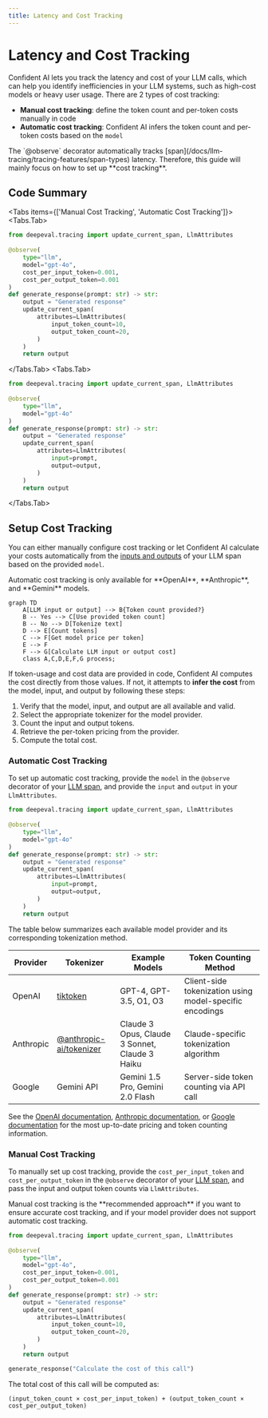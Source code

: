 ```yaml
---
title: Latency and Cost Tracking
---
```



# Latency and Cost Tracking

Confident AI lets you track the latency and cost of your LLM calls, which can help you identify inefficiencies in your LLM systems, such as high-cost models or heavy user usage. There are 2 types of cost tracking:
- **Manual cost tracking**: define the token count and per-token costs manually in code
- **Automatic cost tracking**: Confident AI infers the token count and per-token costs based on the `model`

<Callout type="info">
The `@observe` decorator automatically tracks [span](/docs/llm-tracing/tracing-features/span-types) latency. Therefore, this guide will mainly focus on how to set up **cost tracking**.
</Callout>


<VideoDisplayer
  src="https://confident-docs.s3.us-east-1.amazonaws.com/llm-tracing:cost-tracking.mp4"
  width="100%"
  title="LLM Cost and Latency Tracking"
/>

## Code Summary

<Tabs items={['Manual Cost Tracking', 'Automatic Cost Tracking']}>
  <Tabs.Tab>
```python showLineNumbers {6,7,13,14} filename="main.py"
from deepeval.tracing import update_current_span, LlmAttributes
 
@observe(
    type="llm", 
    model="gpt-4o", 
    cost_per_input_token=0.001, 
    cost_per_output_token=0.001
)
def generate_response(prompt: str) -> str:
    output = "Generated response"
    update_current_span(
        attributes=LlmAttributes(
            input_token_count=10,
            output_token_count=20,
        )
    )
    return output
```
  </Tabs.Tab>
  <Tabs.Tab>
```python showLineNumbers {5} filename="main.py"
from deepeval.tracing import update_current_span, LlmAttributes
 
@observe(
    type="llm", 
    model="gpt-4o"
)
def generate_response(prompt: str) -> str:
    output = "Generated response"
    update_current_span(
        attributes=LlmAttributes(
            input=prompt,
            output=output,
        )
    )
    return output
```
  </Tabs.Tab>
</Tabs>

## Setup Cost Tracking

You can either manually configure cost tracking or let Confident AI calculate your costs automatically from the [inputs and outputs](/docs/llm-tracing/tracing-features/input-output) of your LLM span based on the provided `model`.

<Callout>
Automatic cost tracking is only available for **OpenAI**, **Anthropic**, and **Gemini** models.
</Callout>

```mermaid
graph TD
    A[LLM input or output] --> B{Token count provided?}
    B -- Yes --> C[Use provided token count]
    B -- No --> D[Tokenize text]
    D --> E[Count tokens]
    C --> F[Get model price per token]
    E --> F
    F --> G[Calculate LLM input or output cost]
    class A,C,D,E,F,G process;
```

If token-usage and cost data are provided in code, Confident AI computes the cost directly from those values. If not, it attempts to **infer the cost** from the model, input, and output by following these steps:

   1. Verify that the model, input, and output are all available and valid.  
   2. Select the appropriate tokenizer for the model provider.  
   3. Count the input and output tokens.  
   4. Retrieve the per-token pricing from the provider.  
   5. Compute the total cost.  


### Automatic Cost Tracking

To set up automatic cost tracking, provide the `model` in the `@observe` decorator of your [LLM span](/docs/llm-tracing/tracing-features/span-types#llm-span), and provide the `input` and `output` in your `LlmAttributes`.

```python showLineNumbers {5} filename="main.py"
from deepeval.tracing import update_current_span, LlmAttributes
 
@observe(
    type="llm", 
    model="gpt-4o"
)
def generate_response(prompt: str) -> str:
    output = "Generated response"
    update_current_span(
        attributes=LlmAttributes(
            input=prompt,
            output=output,
        )
    )
    return output
```


The table below summarizes each available model provider and its corresponding tokenization method.

|  Provider | Tokenizer | Example Models | Token Counting Method |
|-------------|-----------|----------------|----------------------|
| OpenAI | [tiktoken](https://github.com/openai/tiktoken) | GPT-4, GPT-3.5, O1, O3 | Client-side tokenization using model-specific encodings |
| Anthropic | [@anthropic-ai/tokenizer](https://www.npmjs.com/package/@anthropic-ai/tokenizer) | Claude 3 Opus, Claude 3 Sonnet, Claude 3 Haiku | Claude-specific tokenization algorithm |
| Google | Gemini API | Gemini 1.5 Pro, Gemini 2.0 Flash | Server-side token counting via API call |

See the [OpenAI documentation](https://platform.openai.com/docs/guides/text-generation/token-counting), [Anthropic documentation](https://docs.anthropic.com/claude/references/token-counting), or [Google documentation](https://ai.google.dev/pricing) for the most up-to-date pricing and token counting information.

### Manual Cost Tracking

To manually set up cost tracking, provide the `cost_per_input_token` and `cost_per_output_token` in the `@observe` decorator of your [LLM span](/docs/llm-tracing/tracing-features/span-types#llm-span), and pass the input and output token counts via `LlmAttributes`.

<Callout >
Manual cost tracking is the **recommended approach** if you want to ensure accurate cost tracking, and if your model provider does not support automatic cost tracking. 
</Callout>


```python showLineNumbers {6,7,13,14} filename="main.py"
from deepeval.tracing import update_current_span, LlmAttributes
 
@observe(
    type="llm", 
    model="gpt-4o", 
    cost_per_input_token=0.001, 
    cost_per_output_token=0.001
)
def generate_response(prompt: str) -> str:
    output = "Generated response"
    update_current_span(
        attributes=LlmAttributes(
            input_token_count=10,
            output_token_count=20,
        )
    )
    return output

generate_response("Calculate the cost of this call")
```


The total cost of this call will be computed as:

```
(input_token_count × cost_per_input_token) + (output_token_count × cost_per_output_token)
```

